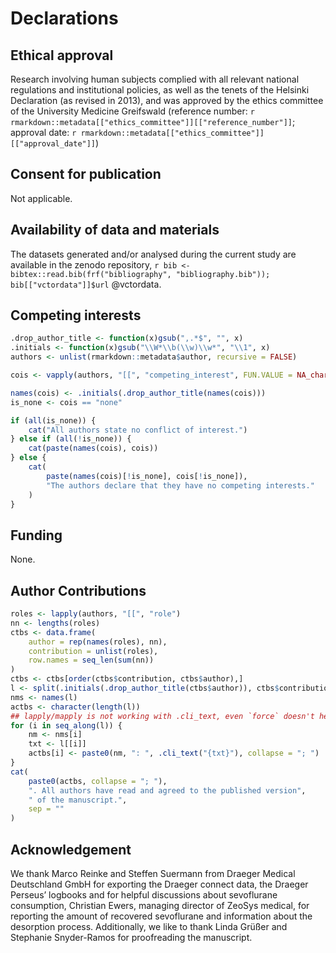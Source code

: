 # Declarations

## Ethical approval

Research involving human subjects complied with all relevant national regulations and institutional policies, as well as the tenets of the Helsinki Declaration (as revised in 2013), and was approved by the ethics committee of the University Medicine Greifswald
(reference number: `r rmarkdown::metadata[["ethics_committee"]][["reference_number"]]`;
approval date: `r rmarkdown::metadata[["ethics_committee"]][["approval_date"]]`)

## Consent for publication

Not applicable.

## Availability of data and materials

The datasets generated and/or analysed during the current study are available in the zenodo repository,
`r bib <- bibtex::read.bib(frf("bibliography", "bibliography.bib")); bib[["vctordata"]]$url` @vctordata.

## Competing interests

```r
.drop_author_title <- function(x)gsub(",.*$", "", x)
.initials <- function(x)gsub("\\W*\\b(\\w)\\w*", "\\1", x)
authors <- unlist(rmarkdown::metadata$author, recursive = FALSE)

cois <- vapply(authors, "[[", "competing_interest", FUN.VALUE = NA_character_)

names(cois) <- .initials(.drop_author_title(names(cois)))
is_none <- cois == "none"

if (all(is_none)) {
    cat("All authors state no conflict of interest.")
} else if (all(!is_none)) {
    cat(paste(names(cois), cois))
} else {
    cat(
        paste(names(cois)[!is_none], cois[!is_none]),
        "The authors declare that they have no competing interests."
    )
}
```

## Funding

None.

## Author Contributions

```r
roles <- lapply(authors, "[[", "role")
nn <- lengths(roles)
ctbs <- data.frame(
    author = rep(names(roles), nn),
    contribution = unlist(roles),
    row.names = seq_len(sum(nn))
)
ctbs <- ctbs[order(ctbs$contribution, ctbs$author),]
l <- split(.initials(.drop_author_title(ctbs$author)), ctbs$contribution)
nms <- names(l)
actbs <- character(length(l))
## lapply/mapply is not working with .cli_text, even `force` doesn't help
for (i in seq_along(l)) {
    nm <- nms[i]
    txt <- l[[i]]
    actbs[i] <- paste0(nm, ": ", .cli_text("{txt}"), collapse = "; ")
}
cat(
    paste0(actbs, collapse = "; "),
    ". All authors have read and agreed to the published version",
    " of the manuscript.",
    sep = ""
)
```

## Acknowledgement

We thank Marco Reinke and Steffen Suermann from Draeger Medical Deutschland GmbH for exporting the Draeger connect data, the Draeger Perseus' logbooks and for helpful discussions about sevoflurane consumption,
Christian Ewers, managing director of ZeoSys medical, for reporting the amount of recovered sevoflurane and information about the desorption process.
Additionally, we like to thank Linda Grüßer and Stephanie Snyder-Ramos for
proofreading the manuscript.
